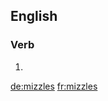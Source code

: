 ==English==

===Verb===
{{head|en|verb form}}

# {{en-third-person singular of|mizzle}}

[[de:mizzles]]
[[fr:mizzles]]